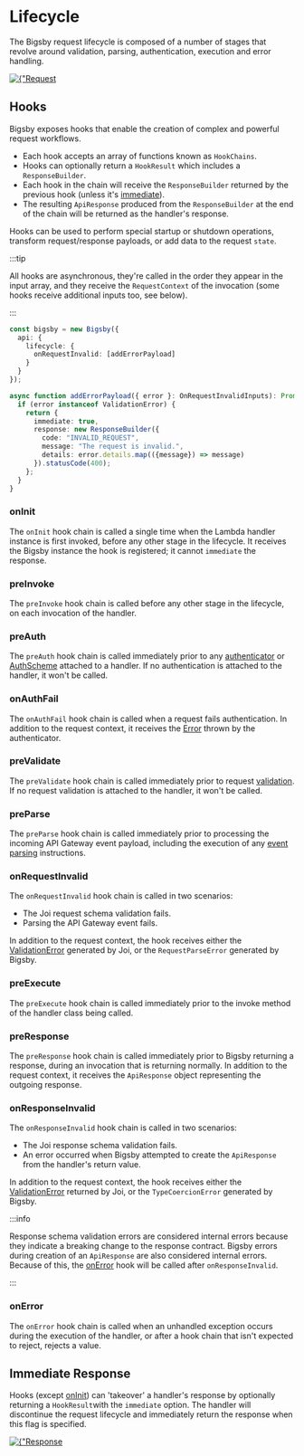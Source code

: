 # Lifecycle

The Bigsby request lifecycle is composed of a number of stages that revolve around validation, parsing,
authentication, execution and error handling.

<div style={{ display: "flex", justifyContent: "center" }}>
  <a href={"/bigsby/img/request-lifecycle-diagram.png"} target={"_blank"}>
    <img
      src={"/bigsby/img/request-lifecycle-diagram.png"}
      alt={"Request Lifecycle"}
    />
  </a>
</div>

## Hooks

Bigsby exposes hooks that enable the creation of complex and powerful request workflows.

- Each hook accepts an array of functions known as `HookChains`.
- Hooks can optionally return a `HookResult` which includes a `ResponseBuilder`.
- Each hook in the chain will receive the `ResponseBuilder` returned by the previous hook (unless it's [immediate](#immediate-response)).
- The resulting `ApiResponse` produced from the `ResponseBuilder` at the end of the chain will be returned as the handler's response.

Hooks can be used to perform special startup or shutdown operations, transform request/response payloads, or add data to
the request `state`.

:::tip

All hooks are asynchronous, they're called in the order they appear in the input array, and they receive the
`RequestContext` of the invocation (some hooks receive additional inputs too, see below).

:::

```typescript
const bigsby = new Bigsby({
  api: {
    lifecycle: {
      onRequestInvalid: [addErrorPayload]
    }
  }
});

async function addErrorPayload({ error }: OnRequestInvalidInputs): Promise<HookResult> {
  if (error instanceof ValidationError) {
    return {
      immediate: true,
      response: new ResponseBuilder({
        code: "INVALID_REQUEST",
        message: "The request is invalid.",
        details: error.details.map(({message}) => message)
      }).statusCode(400);
    };
  }
}
```

### onInit

The `onInit` hook chain is called a single time when the Lambda handler instance is first invoked, before any
other stage in the lifecycle. It receives the Bigsby instance the hook is registered; it cannot `immediate` the response.

### preInvoke

The `preInvoke` hook chain is called before any other stage in the lifecycle, on each invocation of the handler.

### preAuth

The `preAuth` hook chain is called immediately prior to any [authenticator](./authentication.mdx#authenticators) or
[AuthScheme](./authentication.mdx#auth-scheme) attached to a handler. If no authentication is attached to the handler,
it won't be called.

### onAuthFail

The `onAuthFail` hook chain is called when a request fails authentication. In addition to the request context,
it receives the [Error](./authentication.mdx#denying-a-request) thrown by the authenticator.

### preValidate

The `preValidate` hook chain is called immediately prior to request [validation](./validation.mdx#request). If no request
validation is attached to the handler, it won't be called.

### preParse

The `preParse` hook chain is called immediately prior to processing the incoming API Gateway event payload, including
the execution of any [event parsing](./event-parsing.mdx) instructions.

### onRequestInvalid

The `onRequestInvalid` hook chain is called in two scenarios:

- The Joi request schema validation fails.
- Parsing the API Gateway event fails.

In addition to the request context, the hook receives either the [ValidationError](https://joi.dev/api/?v=17.6.0#validationerror)
generated by Joi, or the `RequestParseError` generated by Bigsby.

### preExecute

The `preExecute` hook chain is called immediately prior to the invoke method of the handler class being called.

### preResponse

The `preResponse` hook chain is called immediately prior to Bigsby returning a response, during an invocation
that is returning normally. In addition to the request context, it receives the `ApiResponse` object representing
the outgoing response.

### onResponseInvalid

The `onResponseInvalid` hook chain is called in two scenarios:

- The Joi response schema validation fails.
- An error occurred when Bigsby attempted to create the `ApiResponse` from the handler's return value.

In addition to the request context, the hook receives either the [ValidationError](https://joi.dev/api/?v=17.6.0#validationerror)
returned by Joi, or the `TypeCoercionError` generated by Bigsby.

:::info

Response schema validation errors are considered internal errors because they indicate a breaking change to the response contract.
Bigsby errors during creation of an `ApiResponse` are also considered internal errors. Because of this, the [onError](#onerror)
hook will be called after `onResponseInvalid`.

:::

### onError

The `onError` hook chain is called when an unhandled exception occurs during the execution of the handler, or after a
hook chain that isn't expected to reject, rejects a value.

## Immediate Response

Hooks (except [onInit](#oninit)) can 'takeover' a handler's response by optionally returning a `HookResult`with the
`immediate` option. The handler will discontinue the request lifecycle and immediately return the response when this
flag is specified.

<div style={{ display: "flex", justifyContent: "center" }}>
  <a href={"/bigsby/img/takeover-diagram.png"} target={"_blank"}>
    <img src={"/bigsby/img/takeover-diagram.png"} alt={"Response Takeover"} />
  </a>
</div>
